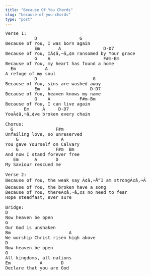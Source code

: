 ```yaml
---
title: "Because Of You Chords"
slug: "because-of-you-chords"
type: "post"
---
```


<pre>
Verse 1:
           D                G
Because of You, I was born again
           Em       A                D-D7
Because of You, IÃ¢â‚¬â„¢m ransomed by Your grace
           G    A                    F#m-Bm
Because of You, my heart has found a home
  Em           A
A refuge of my soul
           D                     G
Because of You, sins are washed away
           Em   A               D-D7
Because of You, heaven knows my name
           G    A           F#m-Bm
Because of You, I can live again
       Em     A     D-D7
YouÃ¢â‚¬â„¢ve broken every chain

Chorus:
  G                F#m
Unfailing love, so unreserved
    G                A
You gave Yourself on Calvary
    G              F#m  Bm
And now I stand forever free
   Em      A       D
My Saviour rescued me

Verse 2:
Because of You, the weak say Ã¢â‚¬Å“I am strongÃ¢â‚¬Â
Because of You, the broken have a song
Because of You, thereÃ¢â‚¬â„¢s no need to fear
Hope steadfast, ever sure

Bridge: 
D
Now heaven be open
G
Our God is unshaken
Bm                      A
We worship Christ risen high above
D
Now heaven be open
G
All kingdoms, all nations
Em           A       D
Declare that you are God
</pre>